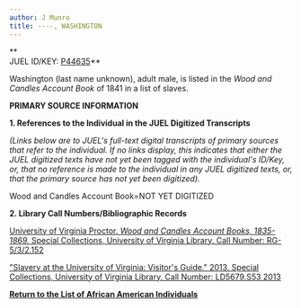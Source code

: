 ```yaml
---
author: J Munro
title: ----, WASHINGTON
---
```

**  
JUEL ID/KEY: [P44635](http://juel.iath.virginia.edu/public_person?person=44635 "P44635")**

Washington (last name unknown), adult male, is listed in the _Wood and Candles Account Book_ of 1841 in a list of slaves. 

**PRIMARY SOURCE INFORMATION** 

**1\. References to the Individual in the JUEL Digitized Transcripts**

_(Links below are to JUEL's full-text digital transcripts of primary sources that refer to the individual. If no links display, this indicates that either the JUEL digitized texts have not yet been tagged with the individual's ID/Key, or, that no reference is made to the individual in any JUEL digitized texts, or, that the primary source has not yet been digitized)._   

Wood and Candles Account Book=NOT YET DIGITIZED

**2\. Library Call Numbers/Bibliographic Records**

[University of Virginia Proctor. _Wood and Candles Account Books, 1835-1869._ Special Collections, University of Virginia Library. Call Number: RG-5/3/2.152](http://search.lib.virginia.edu/catalog/u3929345)

["Slavery at the University of Virginia: Visitor's Guide." 2013. Special Collections, University of Virginia Library. Call Number: LD5679.S53 2013](http://search.lib.virginia.edu/catalog/u6371432)

**[Return to the List of African American Individuals](http://juel.iath.virginia.edu/node/367 "Return to the List of African-American Individuals")**